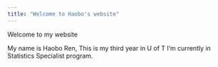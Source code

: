 ```yaml
---
title: "Welcome to Haobo's website"
---
```


Welcome to my website

My name is Haobo Ren, This is my third year in U of T
I'm currently in Statistics Specialist program.
